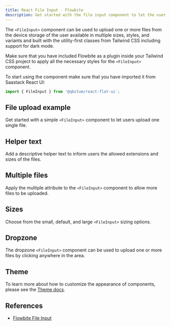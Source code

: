 ```yaml
---
title: React File Input - Flowbite
description: Get started with the file input component to let the user to upload one or more files from their device storage based on multiple styles and sizes
---
```


The `<FileInput>` component can be used to upload one or more files from the device storage of the user available in multiple sizes, styles, and variants and built with the utility-first classes from Tailwind CSS including support for dark mode.

Make sure that you have included Flowbite as a plugin inside your Tailwind CSS project to apply all the necessary styles for the `<FileInput>` component.

To start using the component make sure that you have imported it from Saastack React UI:

```jsx
import { FileInput } from '@qbitum/react-flat-ui';
```

## File upload example

Get started with a simple `<FileInput>` component to let users upload one single file.

<Example name="fileInput.root" />

## Helper text

Add a descriptive helper text to inform users the allowed extensions and sizes of the files.

<Example name="fileInput.helper" />

## Multiple files

Apply the multiple attribute to the `<FileInput>` component to allow more files to be uploaded.

<Example name="fileInput.multiple" />

## Sizes

Choose from the small, default, and large `<FileInput>` sizing options.

<Example name="fileInput.sizes" />

## Dropzone

The dropzone `<FileInput>` component can be used to upload one or more files by clicking anywhere in the area.

<Example name="fileInput.dropzone" />

## Theme

To learn more about how to customize the appearance of components, please see the [Theme docs](/docs/customize/theme).

<Theme name="fileInput" />

## References

- [Flowbite File Input](https://flowbite.com/docs/forms/file-input/)
